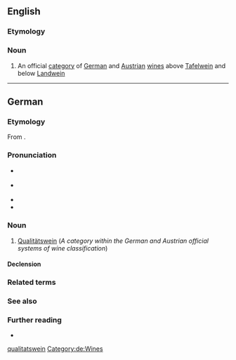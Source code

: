 ==English==

===Etymology===
{{etyl|de|en}}

===Noun===
{{en-noun}}

# An official [[category]] of [[German]] and [[Austrian]] [[wine]]s above [[Tafelwein]] and below [[Landwein]]

[[Category:English terms spelled with Ä|qualitatswein]]

----

==German==
{{wikipedia|lang=de}}

===Etymology===
From {{affix|de|Qualität|-s-|Wein}}.

===Pronunciation===
* {{IPA|de|/kvaliˈtɛːtsˌvaɪ̯n/}} {{qualifier|standard; used naturally in western Germany and Switzerland}}
* {{IPA|de|/kvaliˈteːtsˌvaɪ̯n/}} {{qualifier|overall more common; particularly northern and eastern regions}}
* {{audio|de|De-Qualitätswein.ogg|Audio}}
* {{hyphenation|de|Qua|li|täts|wein}}

===Noun===
{{de-noun|m|Qualitätsweins|gen2=Qualitätsweines|Qualitätsweine}}

# [[#English|Qualitätswein]] (''A category within the German and Austrian official systems of wine classification'')

====Declension====
{{de-decl-noun-m|(e)s|e}}

===Related terms===
{{col3|de
|Weinrebe
|Weintraube
|Weißwein
|Rotwein
|Landwein
|Tafelwein
|Prädikatswein
|Eiswein
|Glühwein
}}

===See also===
{{col3|de
|Großes Gewächs
|geschützte Ursprungsbezeichnung
|Riesling
|Silvaner
|Gewürztraminer
|Müller-Thurgau
|Gutedel
|Weißburgunder
|Grauburgunder
|Spätburgunder
|Spätlese
|Auslese
|Beerenauslese
|Trockenbeerenauslese
|Federweißer
}}

===Further reading===
* {{R:Duden}}

[[Category:de:Wines]]